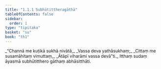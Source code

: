 ```yaml
---
title: "1.1.1 Subhūtittheragāthā"
tableOfContents: false
sidebar:
  order: 1
type: "tipitaka"
basket: "su"
book: "th1"
---
```



<DynamicBreadcrumb />

<Division number="1" book="th1">

<Paragraph number="5" type="verses" book="th1">
_“Channā me kuṭikā sukhā nivātā,_  
_Vassa deva yathāsukhaṃ;_  
_Cittaṃ me susamāhitaṃ vimuttaṃ,_  
_Ātāpī viharāmi vassa devā”ti._  

</Paragraph>

<Paragraph number="6" book="th1">
Itthaṃ sudaṃ āyasmā subhūtitthero gāthaṃ abhāsitthāti.
</Paragraph>
</Division>